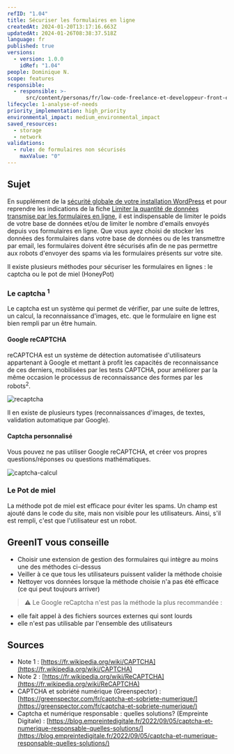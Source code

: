 ```yaml
---
refID: "1.04"
title: Sécuriser les formulaires en ligne
createdAt: 2024-01-20T13:17:16.663Z
updatedAt: 2024-01-26T08:38:37.518Z
language: fr
published: true
versions:
  - version: 1.0.0
    idRef: "1.04"
people: Dominique N.
scope: features
responsible:
  - responsible: >-
      src/content/personas/fr/low-code-freelance-et-developpeur-front-end-d-agences.mdx
lifecycle: 1-analyse-of-needs
priority_implementation: high_priority
environmental_impact: medium_environmental_impact
saved_resources:
  - storage
  - network
validations:
  - rule: de formulaires non sécurisés
    maxValue: "0"
---
```


## Sujet

En supplément de la [sécurité globale de votre installation WordPress](#TODO) et pour reprendre les indications de la fiche [Limiter la quantité de données transmise par les formulaires en ligne](./WP_1.03-limiter-la-quantite-de-donnees-transmise-par-les-formulaires-en-ligne.md), il est indispensable de limiter le poids de votre base de données et/ou de limiter le nombre d'emails envoyés depuis vos formulaires en ligne.
Que vous ayez choisi de stocker les données des formulaires dans votre base de données ou de les transmettre par email, les formulaires doivent être sécurisés afin de ne pas permettre aux robots d'envoyer des spams via les formulaires présents sur votre site.

Il existe plusieurs méthodes pour sécuriser les formulaires en lignes : le captcha ou le pot de miel (HoneyPot)

### Le captcha <sup>1</sup>

Le captcha est un système qui permet de vérifier, par une suite de lettres, un calcul, la reconnaissance d'images, etc. que le formulaire en ligne est bien rempli par un être humain.

#### Google reCAPTCHA

reCAPTCHA est un système de détection automatisée d'utilisateurs appartenant à Google et mettant à profit les capacités de reconnaissance de ces derniers, mobilisées par les tests CAPTCHA, pour améliorer par la même occasion le processus de reconnaissance des formes par les robots<sup>2</sup>.

![recaptcha](/src/assets/fiches/1.04/1.04_recaptcha.jpg "recaptcha")

Il en existe de plusieurs types (reconnaissances d'images, de textes, validation automatique par Google).

#### Captcha personnalisé

Vous pouvez ne pas utiliser Google reCAPTCHA, et créer vos propres questions/réponses ou questions mathématiques.

![captcha-calcul](/src/assets/fiches/1.04/1.04_captcha-calcul.jpg "captcha-calcul")

### Le Pot de miel

La méthode pot de miel est efficace pour éviter les spams. Un champ est ajouté dans le code du site, mais non visible pour les utilisateurs. Ainsi, s'il est rempli, c'est que l'utilisateur est un robot.

## GreenIT vous conseille

- Choisir une extension de gestion des formulaires qui intègre au moins une des méthodes ci-dessus
- Veiller à ce que tous les utilisateurs puissent valider la méthode choisie
- Nettoyer vos données lorsque la méthode choisie n'a pas été efficace (ce qui peut toujours arriver)

> ⚠️ Le Google reCaptcha n'est pas la méthode la plus recommandée :

- elle fait appel à des fichiers sources externes qui sont lourds
- elle n'est pas utilisable par l'ensemble des utilisateurs

## Sources

- Note 1 : [https://fr.wikipedia.org/wiki/CAPTCHA](https://fr.wikipedia.org/wiki/CAPTCHA)
- Note 2 : [https://fr.wikipedia.org/wiki/ReCAPTCHA](https://fr.wikipedia.org/wiki/ReCAPTCHA)
- CAPTCHA et sobriété numérique (Greenspector) : [https://greenspector.com/fr/captcha-et-sobriete-numerique/](https://greenspector.com/fr/captcha-et-sobriete-numerique/)
- Captcha et numérique responsable : quelles solutions? (Empreinte Digitale) : [https://blog.empreintedigitale.fr/2022/09/05/captcha-et-numerique-responsable-quelles-solutions/](https://blog.empreintedigitale.fr/2022/09/05/captcha-et-numerique-responsable-quelles-solutions/)
